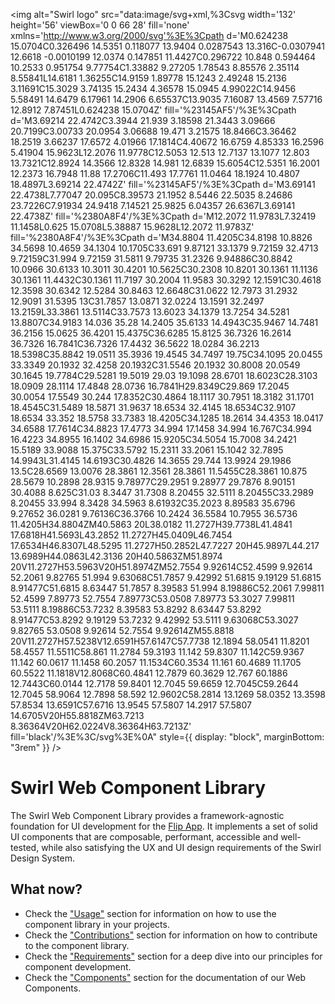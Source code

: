 
<Meta title="Introduction" />

<img
  alt="Swirl logo"
  src="data:image/svg+xml,%3Csvg width='132' height='56' viewBox='0 0 66 28' fill='none' xmlns='http://www.w3.org/2000/svg'%3E%3Cpath d='M0.624238 15.0704C0.326496 14.5351 0.118077 13.9404 0.0287543 13.316C-0.0307941 12.6618 -0.0010199 12.0374 0.147851 11.4427C0.296722 10.848 0.594464 10.2533 0.951754 9.77754C1.33882 9.27205 1.78543 8.85576 2.35114 8.55841L14.6181 1.36255C14.9159 1.89778 15.1243 2.49248 15.2136 3.11691C15.3029 3.74135 15.2434 4.36578 15.0945 4.99022C14.9456 5.58491 14.6479 6.17961 14.2906 6.65537C13.9035 7.16087 13.4569 7.57716 12.8912 7.87451L0.624238 15.0704Z' fill='%23145AF5'/%3E%3Cpath d='M3.69214 22.4742C3.3944 21.939 3.18598 21.3443 3.09666 20.7199C3.00733 20.0954 3.06688 19.471 3.21575 18.8466C3.36462 18.2519 3.66237 17.6572 4.01966 17.1814C4.40672 16.6759 4.85333 16.2596 5.41904 15.9623L12.2076 11.9778C12.5053 12.513 12.7137 13.1077 12.803 13.7321C12.8924 14.3566 12.8328 14.981 12.6839 15.6054C12.5351 16.2001 12.2373 16.7948 11.88 17.2706C11.493 17.7761 11.0464 18.1924 10.4807 18.4897L3.69214 22.4742Z' fill='%23145AF5'/%3E%3Cpath d='M3.69141 22.4738L7.77047 20.095C8.39573 21.1952 8.5446 22.5035 8.24686 23.7226C7.91934 24.9418 7.14521 25.9825 6.04357 26.6367L3.69141 22.4738Z' fill='%2380A8F4'/%3E%3Cpath d='M12.2072 11.9783L7.32419 11.1458L0.625 15.0708L5.38887 15.9628L12.2072 11.9783Z' fill='%2380A8F4'/%3E%3Cpath d='M34.8804 11.4205C34.8198 10.8826 34.5698 10.4659 34.1304 10.1705C33.691 9.87121 33.1379 9.72159 32.4713 9.72159C31.994 9.72159 31.5811 9.79735 31.2326 9.94886C30.8842 10.0966 30.6133 10.3011 30.4201 10.5625C30.2308 10.8201 30.1361 11.1136 30.1361 11.4432C30.1361 11.7197 30.2004 11.9583 30.3292 12.1591C30.4618 12.3598 30.6342 12.5284 30.8463 12.6648C31.0622 12.7973 31.2932 12.9091 31.5395 13C31.7857 13.0871 32.0224 13.1591 32.2497 13.2159L33.3861 13.5114C33.7573 13.6023 34.1379 13.7254 34.5281 13.8807C34.9183 14.036 35.28 14.2405 35.6133 14.4943C35.9467 14.7481 36.2156 15.0625 36.4201 15.4375C36.6285 15.8125 36.7326 16.2614 36.7326 16.7841C36.7326 17.4432 36.5622 18.0284 36.2213 18.5398C35.8842 19.0511 35.3936 19.4545 34.7497 19.75C34.1095 20.0455 33.3349 20.1932 32.4258 20.1932C31.5546 20.1932 30.8008 20.0549 30.1645 19.7784C29.5281 19.5019 29.03 19.1098 28.6701 18.6023C28.3103 18.0909 28.1114 17.4848 28.0736 16.7841H29.8349C29.869 17.2045 30.0054 17.5549 30.244 17.8352C30.4864 18.1117 30.7951 18.3182 31.1701 18.4545C31.5489 18.5871 31.9637 18.6534 32.4145 18.6534C32.9107 18.6534 33.352 18.5758 33.7383 18.4205C34.1285 18.2614 34.4353 18.0417 34.6588 17.7614C34.8823 17.4773 34.994 17.1458 34.994 16.767C34.994 16.4223 34.8955 16.1402 34.6986 15.9205C34.5054 15.7008 34.2421 15.5189 33.9088 15.375C33.5792 15.2311 33.2061 15.1042 32.7895 14.9943L31.4145 14.6193C30.4826 14.3655 29.744 13.9924 29.1986 13.5C28.6569 13.0076 28.3861 12.3561 28.3861 11.5455C28.3861 10.875 28.5679 10.2898 28.9315 9.78977C29.2951 9.28977 29.7876 8.90151 30.4088 8.625C31.03 8.3447 31.7308 8.20455 32.5111 8.20455C33.2989 8.20455 33.994 8.3428 34.5963 8.61932C35.2023 8.89583 35.6796 9.27652 36.0281 9.76136C36.3766 10.2424 36.5584 10.7955 36.5736 11.4205H34.8804ZM40.5863 20L38.0182 11.2727H39.7738L41.4841 17.6818H41.5693L43.2852 11.2727H45.0409L46.7454 17.6534H46.8307L48.5295 11.2727H50.2852L47.7227 20H45.9897L44.217 13.6989H44.0863L42.3136 20H40.5863ZM51.8974 20V11.2727H53.5963V20H51.8974ZM52.7554 9.92614C52.4599 9.92614 52.2061 9.82765 51.994 9.63068C51.7857 9.42992 51.6815 9.19129 51.6815 8.91477C51.6815 8.63447 51.7857 8.39583 51.994 8.19886C52.2061 7.99811 52.4599 7.89773 52.7554 7.89773C53.0508 7.89773 53.3027 7.99811 53.5111 8.19886C53.7232 8.39583 53.8292 8.63447 53.8292 8.91477C53.8292 9.19129 53.7232 9.42992 53.5111 9.63068C53.3027 9.82765 53.0508 9.92614 52.7554 9.92614ZM55.8818 20V11.2727H57.5238V12.6591H57.6147C57.7738 12.1894 58.0541 11.8201 58.4557 11.5511C58.861 11.2784 59.3193 11.142 59.8307 11.142C59.9367 11.142 60.0617 11.1458 60.2057 11.1534C60.3534 11.161 60.4689 11.1705 60.5522 11.1818V12.8068C60.4841 12.7879 60.3629 12.767 60.1886 12.7443C60.0144 12.7178 59.8401 12.7045 59.6659 12.7045C59.2644 12.7045 58.9064 12.7898 58.592 12.9602C58.2814 13.1269 58.0352 13.3598 57.8534 13.6591C57.6716 13.9545 57.5807 14.2917 57.5807 14.6705V20H55.8818ZM63.7213 8.36364V20H62.0224V8.36364H63.7213Z' fill='black'/%3E%3C/svg%3E%0A"
  style={{ display: "block", marginBottom: "3rem" }}
/>

# Swirl Web Component Library

The Swirl Web Component Library provides a framework-agnostic foundation for UI
development for the [Flip App](https://www.flipapp.de/). It implements a set of
solid UI components that are composable, performant, accessible and well-tested,
while also satisfying the UX and UI design requirements of the Swirl Design
System.

## What now?

- Check the ["Usage"](?path=/docs/usage-get-started--page) section for
  information on how to use the component library in your projects.
- Check the ["Contributions"](?path=/docs/contributions-get-started--page)
  section for information on how to contribute to the component library.
- Check the ["Requirements"](?path=/docs/requirements-style-guide--page) section
  for a deep dive into our principles for component development.
- Check the ["Components"](?path=/docs/components-flipbutton--flip-button)
  section for the documentation of our Web Components.
